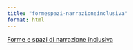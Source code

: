 ```yaml
---
title: "formespazi-narrazioneinclusiva"
format: html
---
```


[Forme e spazi di narrazione inclusiva](Forme e spazi di narrazione inclusiva.html)